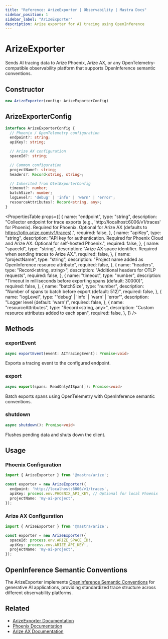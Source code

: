 ```yaml
---
title: "Reference: ArizeExporter | Observability | Mastra Docs"
sidebar_position: 1
sidebar_label: "ArizeExporter"
description: Arize exporter for AI tracing using OpenInference
---
```



# ArizeExporter

Sends AI tracing data to Arize Phoenix, Arize AX, or any OpenTelemetry-compatible observability platform that supports OpenInference semantic conventions.

## Constructor

```typescript
new ArizeExporter(config: ArizeExporterConfig)
```

## ArizeExporterConfig

```typescript
interface ArizeExporterConfig {
  // Phoenix / OpenTelemetry configuration
  endpoint?: string;
  apiKey?: string;

  // Arize AX configuration
  spaceId?: string;

  // Common configuration
  projectName?: string;
  headers?: Record<string, string>;

  // Inherited from OtelExporterConfig
  timeout?: number;
  batchSize?: number;
  logLevel?: 'debug' | 'info' | 'warn' | 'error';
  resourceAttributes?: Record<string, any>;
}
```

<PropertiesTable
  props={[
    {
      name: "endpoint",
      type: "string",
      description: "Collector endpoint for trace exports (e.g., 'http://localhost:6006/v1/traces' for Phoenix). Required for Phoenix. Optional for Arize AX (defaults to https://otlp.arize.com/v1/traces).",
      required: false,
    },
    {
      name: "apiKey",
      type: "string",
      description: "API key for authentication. Required for Phoenix Cloud and Arize AX. Optional for self-hosted Phoenix.",
      required: false,
    },
    {
      name: "spaceId",
      type: "string",
      description: "Arize AX space identifier. Required when sending traces to Arize AX.",
      required: false,
    },
    {
      name: "projectName",
      type: "string",
      description: "Project name added as OpenInference resource attribute",
      required: false,
    },
    {
      name: "headers",
      type: "Record<string, string>",
      description: "Additional headers for OTLP requests",
      required: false,
    },
    {
      name: "timeout",
      type: "number",
      description: "Timeout in milliseconds before exporting spans (default: 30000)",
      required: false,
    },
    {
      name: "batchSize",
      type: "number",
      description: "Number of spans to batch before export (default: 512)",
      required: false,
    },
    {
      name: "logLevel",
      type: "'debug' | 'info' | 'warn' | 'error'",
      description: "Logger level (default: 'warn')",
      required: false,
    },
    {
      name: "resourceAttributes",
      type: "Record<string, any>",
      description: "Custom resource attributes added to each span",
      required: false,
    },
  ]}
/>

## Methods

### exportEvent

```typescript
async exportEvent(event: AITracingEvent): Promise<void>
```

Exports a tracing event to the configured endpoint.

### export

```typescript
async export(spans: ReadOnlyAISpan[]): Promise<void>
```

Batch exports spans using OpenTelemetry with OpenInference semantic conventions.

### shutdown

```typescript
async shutdown(): Promise<void>
```

Flushes pending data and shuts down the client.

## Usage

### Phoenix Configuration

```typescript
import { ArizeExporter } from '@mastra/arize';

const exporter = new ArizeExporter({
  endpoint: 'http://localhost:6006/v1/traces',
  apiKey: process.env.PHOENIX_API_KEY, // Optional for local Phoenix
  projectName: 'my-ai-project',
});
```

### Arize AX Configuration

```typescript
import { ArizeExporter } from '@mastra/arize';

const exporter = new ArizeExporter({
  spaceId: process.env.ARIZE_SPACE_ID!,
  apiKey: process.env.ARIZE_API_KEY!,
  projectName: 'my-ai-project',
});
```

## OpenInference Semantic Conventions

The ArizeExporter implements [OpenInference Semantic Conventions](https://github.com/Arize-ai/openinference/tree/main/spec) for generative AI applications, providing standardized trace structure across different observability platforms.

## Related

- [ArizeExporter Documentation](/observability/ai-tracing/overview/exporters/arize)
- [Phoenix Documentation](https://docs.arize.com/phoenix)
- [Arize AX Documentation](https://docs.arize.com/)
